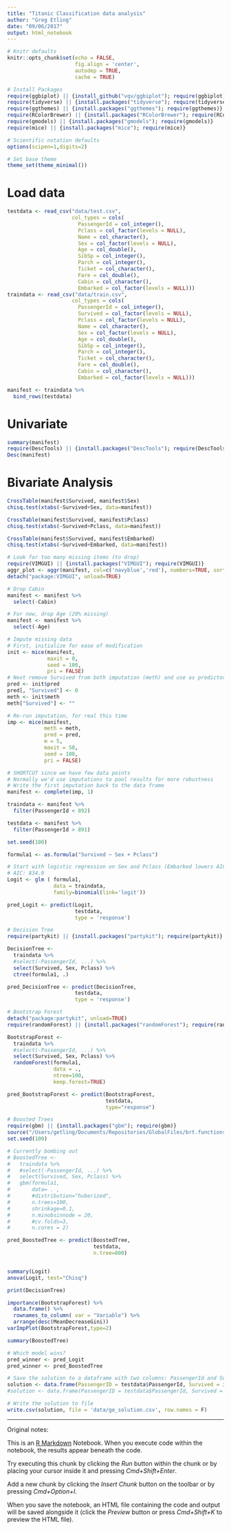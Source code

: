 ```yaml
---
title: "Titanic Classification data analysis"
author: "Greg Etling"
date: "09/06/2017"
output: html_notebook
---
```


```r
# Knitr defaults
knitr::opts_chunk$set(echo = FALSE,
                      fig.align = 'center', 
                      autodep = TRUE,
                      cache = TRUE)

# Install Packages
require(ggbiplot) || {install_github("vqv/ggbiplot"); require(ggbiplot)}
require(tidyverse) || {install.packages("tidyverse"); require(tidyverse)}
require(ggthemes) || {install.packages("ggthemes"); require(ggthemes)}
require(RColorBrewer) || {install.packages("RColorBrewer"); require(RColorBrewer)}
require(gmodels) || {install.packages("gmodels"); require(gmodels)}
require(mice) || {install.packages("mice"); require(mice)}

# Scientific notation defaults
options(scipen=1,digits=2)

# Set base theme
theme_set(theme_minimal())
```
# Load data
```r
testdata <- read_csv("data/test.csv",
                     col_types = cols(
                       PassengerId = col_integer(),
                       Pclass = col_factor(levels = NULL),
                       Name = col_character(),
                       Sex = col_factor(levels = NULL),
                       Age = col_double(),
                       SibSp = col_integer(),
                       Parch = col_integer(),
                       Ticket = col_character(),
                       Fare = col_double(),
                       Cabin = col_character(),
                       Embarked = col_factor(levels = NULL)))
traindata <- read_csv("data/train.csv",
                     col_types = cols(
                       PassengerId = col_integer(),
                       Survived = col_factor(levels = NULL),
                       Pclass = col_factor(levels = NULL),
                       Name = col_character(),
                       Sex = col_factor(levels = NULL),
                       Age = col_double(),
                       SibSp = col_integer(),
                       Parch = col_integer(),
                       Ticket = col_character(),
                       Fare = col_double(),
                       Cabin = col_character(),
                       Embarked = col_factor(levels = NULL)))

manifest <- traindata %>%
  bind_rows(testdata)
```

# Univariate
```r
summary(manifest)
require(DescTools) || {install.packages("DescTools"); require(DescTools)}
Desc(manifest)
```
# Bivariate Analysis
```r
CrossTable(manifest$Survived, manifest$Sex)
chisq.test(xtabs(~Survived+Sex, data=manifest))

CrossTable(manifest$Survived, manifest$Pclass)
chisq.test(xtabs(~Survived+Pclass, data=manifest))

CrossTable(manifest$Survived, manifest$Embarked)
chisq.test(xtabs(~Survived+Embarked, data=manifest))
```

```r
# Look for too many missing items (to drop)
require(VIMGUI) || {install.packages("VIMGUI"); require(VIMGUI)}
aggr_plot <- aggr(manifest, col=c('navyblue','red'), numbers=TRUE, sortVars=TRUE, labels=names(data), cex.axis=.7, gap=3, ylab=c("Histogram of missing data","Pattern"))
detach("package:VIMGUI", unload=TRUE)

# Drop Cabin
manifest <- manifest %>%
  select(-Cabin)

# For now, drop Age (20% missing)
manifest <- manifest %>%
  select(-Age)
```

```r
# Impute missing data
# First, initialize for ease of modification
init <- mice(manifest, 
             maxit = 0, 
             seed = 100, 
             pri = FALSE)
# Next remove Survived from both imputation (meth) and use as predictor (pred)
pred <- init$pred
pred[, "Survived"] <- 0
meth <- init$meth
meth["Survived"] <- ""

# Re-run imputation, for real this time
imp <- mice(manifest, 
            meth = meth, 
            pred = pred, 
            m = 5,
            maxit = 50,
            seed = 100,
            pri = FALSE)

# SHORTCUT since we have few data points
# Normally we'd use imputations to pool results for more robustness
# Write the first imputation back to the data frame
manifest <- complete(imp, 1)

```


```r
traindata <- manifest %>% 
  filter(PassengerId < 892)

testdata <- manifest %>% 
  filter(PassengerId > 891)
```

```r
set.seed(100)

formula1 <- as.formula("Survived ~ Sex + Pclass")

# Start with logistic regression on Sex and Pclass (Embarked lowers AIC)
# AIC: 834.9
Logit <- glm ( formula1,
               data = traindata, 
               family=binomial(link='logit'))

pred_Logit <- predict(Logit, 
                      testdata,
                      type = 'response')

# Decision Tree
require(partykit) || {install.packages("partykit"); require(partykit)}

DecisionTree <- 
  traindata %>% 
  #select(-PassengerId, ...) %>% 
  select(Survived, Sex, Pclass) %>%
  ctree(formula1, .)

pred_DecisionTree <- predict(DecisionTree, 
                      testdata,
                      type = 'response')

# Bootstrap Forest
detach("package:partykit", unload=TRUE)
require(randomForest) || {install.packages("randomForest"); require(randomForest)}

BootstrapForest <- 
  traindata %>% 
  #select(-PassengerId, ...) %>% 
  select(Survived, Sex, Pclass) %>%
  randomForest(formula1,
               data = .,
               ntree=100,
               keep.forest=TRUE)

pred_BootstrapForest <- predict(BootstrapForest,
                                testdata,
                                type="response")

# Boosted Trees
require(gbm) || {install.packages("gbm"); require(gbm)}
source("/Users/getling/Documents/Repositories/GlobalFiles/brt.functions.R")
set.seed(100)

# Currently bombing out
# BoostedTree <- 
#   traindata %>% 
#   #select(-PassengerId, ...) %>% 
#   select(Survived, Sex, Pclass) %>%
#   gbm(formula1,
#       data= . , 
#       #distribution="huberized",
#       n.trees=100, 
#       shrinkage=0.1,
#       n.minobsinnode = 20,
#       #cv.folds=3, 
#       n.cores = 2)

pred_BoostedTree <- predict(BoostedTree,
                            testdata,
                            n.tree=800)
```

```r

```

```r
summary(Logit)
anova(Logit, test="Chisq")

print(DecisionTree)

importance(BootstrapForest) %>% 
  data.frame() %>% 
  rownames_to_column( var = "Variable") %>% 
  arrange(desc(MeanDecreaseGini))
varImpPlot(BootstrapForest,type=2)

summary(BoostedTree)
```


```r
# Which model wins?
pred_winner <- pred_Logit
pred_winner <- pred_BoostedTree

# Save the solution to a dataframe with two columns: PassengerId and Survived (prediction)
solution <- data.frame(PassengerID = testdata$PassengerId, Survived = ifelse(pred_winner > 0.5,1,0))
#solution <- data.frame(PassengerID = testdata$PassengerId, Survived = pred_winner)

# Write the solution to file
write.csv(solution, file = 'data/ge_solution.csv', row.names = F)
```

---
Original notes:

This is an [R Markdown](http://rmarkdown.rstudio.com) Notebook. When you execute code within the notebook, the results appear beneath the code. 

Try executing this chunk by clicking the *Run* button within the chunk or by placing your cursor inside it and pressing *Cmd+Shift+Enter*. 

Add a new chunk by clicking the *Insert Chunk* button on the toolbar or by pressing *Cmd+Option+I*.

When you save the notebook, an HTML file containing the code and output will be saved alongside it (click the *Preview* button or press *Cmd+Shift+K* to preview the HTML file).

